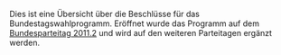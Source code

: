 <noinclude>
{{Offiziell}}
{{Über die Partei}}
</noinclude>

Dies ist eine Übersicht über die Beschlüsse für das Bundestagswahlprogramm. Eröffnet wurde das Programm auf dem [[Bundesparteitag_2011.2|Bundesparteitag 2011.2]] und wird auf den weiteren Parteitagen ergänzt werden.